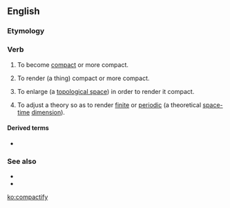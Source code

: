 ==English==

===Etymology===
{{suffix|compact|ify|lang=en}}

===Verb===
{{en-verb|compactifies|compactifying|compactified}}

# {{label|en|humorous|intransitive}} To become [[compact]] or more compact.
# {{label|en|humorous|transitive}} To render (a thing) compact or more compact.
# {{label|en|mathematics|transitive}} To enlarge (a [[topological space]]) in order to render it compact.
# {{label|en|physics|transitive}} To adjust a theory so as to render [[finite]] or [[periodic]] (a theoretical [[space-time]] [[dimension]]).

====Derived terms====
* {{l|en|paracompactifying}}

===See also===
* {{projectlink|pedia|Compactification (mathematics)}}
* {{projectlink|pedia|Compactification (physics)}}

[[ko:compactify]]